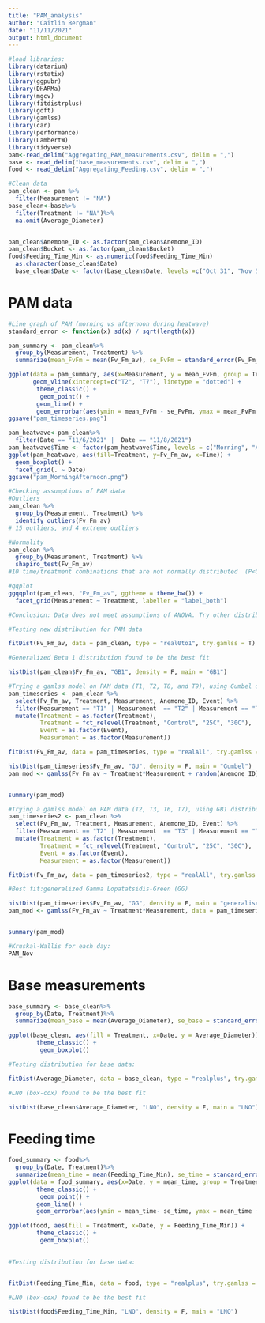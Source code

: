 ```yaml
---
title: "PAM_analysis"
author: "Caitlin Bergman"
date: "11/11/2021"
output: html_document
---
```


```r
#load libraries:
library(datarium)
library(rstatix)
library(ggpubr)
library(DHARMa)
library(mgcv)
library(fitdistrplus)
library(goft)
library(gamlss)
library(car)
library(performance)
library(LambertW)
library(tidyverse)
pam<-read_delim("Aggregating_PAM_measurements.csv", delim = ",")
base <- read_delim("base_measurements.csv", delim = ",")
food <- read_delim("Aggregating_Feeding.csv", delim = ",")
```

```r
#Clean data
pam_clean <- pam %>%
  filter(Measurement != "NA") 
base_clean<-base%>%
  filter(Treatment != "NA")%>%
  na.omit(Average_Diameter)


pam_clean$Anemone_ID <- as.factor(pam_clean$Anemone_ID)
pam_clean$Bucket <- as.factor(pam_clean$Bucket)
food$Feeding_Time_Min <- as.numeric(food$Feeding_Time_Min)
  as.character(base_clean$Date)
  base_clean$Date <- factor(base_clean$Date, levels =c("Oct 31", "Nov 5", "Nov 9", "Nov 13"))

```
# PAM data

```r
#Line graph of PAM (morning vs afternoon during heatwave)
standard_error <- function(x) sd(x) / sqrt(length(x)) 

pam_summary <- pam_clean%>%
  group_by(Measurement, Treatment) %>%
  summarize(mean_FvFm = mean(Fv_Fm_av), se_FvFm = standard_error(Fv_Fm_av))

ggplot(data = pam_summary, aes(x=Measurement, y = mean_FvFm, group = Treatment, colour = Treatment)) +
       geom_vline(xintercept=c("T2", "T7"), linetype = "dotted") +
        theme_classic() +
         geom_point() +
        geom_line() +
        geom_errorbar(aes(ymin = mean_FvFm - se_FvFm, ymax = mean_FvFm + se_FvFm), width=0.2)
ggsave("pam_timeseries.png")
```
```r
pam_heatwave<-pam_clean%>%
  filter(Date == "11/6/2021" |  Date == "11/8/2021")
pam_heatwave$Time <- factor(pam_heatwave$Time, levels = c("Morning", "Afternoon"))
ggplot(pam_heatwave, aes(fill=Treatment, y=Fv_Fm_av, x=Time)) + 
  geom_boxplot() +
  facet_grid(. ~ Date)
ggsave("pam_MorningAfternoon.png")
```


```r
#Checking assumptions of PAM data
#Outliers
pam_clean %>%
  group_by(Measurement, Treatment) %>%
  identify_outliers(Fv_Fm_av)
# 15 outliers, and 4 extreme outliers

#Normality
pam_clean %>%
  group_by(Measurement, Treatment) %>%
  shapiro_test(Fv_Fm_av)
#10 time/treatment combinations that are not normally distributed  (P<0.05)

#qqplot
ggqqplot(pam_clean, "Fv_Fm_av", ggtheme = theme_bw()) +
  facet_grid(Measurement ~ Treatment, labeller = "label_both")

#Conclusion: Data does not meet assumptions of ANOVA. Try other distributions.
```


```r
#Testing new distribution for PAM data

fitDist(Fv_Fm_av, data = pam_clean, type = "real0to1", try.gamlss = T)

#Generalized Beta 1 distribution found to be the best fit

histDist(pam_clean$Fv_Fm_av, "GB1", density = F, main = "GB1")
```
```r
#Trying a gamlss model on PAM data (T1, T2, T8, and T9), using Gumbel distribution:
pam_timeseries <- pam_clean %>% 
  select(Fv_Fm_av, Treatment, Measurement, Anemone_ID, Event) %>%
  filter(Measurement == "T1" | Measurement  == "T2" | Measurement == "T8" | Measurement == "T9")%>%
  mutate(Treatment = as.factor(Treatment), 
         Treatment = fct_relevel(Treatment, "Control", "25C", "30C"),
         Event = as.factor(Event),
         Measurement = as.factor(Measurement))

fitDist(Fv_Fm_av, data = pam_timeseries, type = "realAll", try.gamlss = T)

histDist(pam_timeseries$Fv_Fm_av, "GU", density = F, main = "Gumbel")
pam_mod <- gamlss(Fv_Fm_av ~ Treatment*Measurement + random(Anemone_ID), data = pam_timeseries, family = GU())


summary(pam_mod)
```

```r
#Trying a gamlss model on PAM data (T2, T3, T6, T7), using GB1 distribution:
pam_timeseries2 <- pam_clean %>% 
  select(Fv_Fm_av, Treatment, Measurement, Anemone_ID, Event) %>%
  filter(Measurement == "T2" | Measurement  == "T3" | Measurement == "T6" | Measurement == "T7")%>%
  mutate(Treatment = as.factor(Treatment), 
         Treatment = fct_relevel(Treatment, "Control", "25C", "30C"),
         Event = as.factor(Event),
         Measurement = as.factor(Measurement))

fitDist(Fv_Fm_av, data = pam_timeseries2, type = "realAll", try.gamlss = T)

#Best fit:generalized Gamma Lopatatsidis-Green (GG)

histDist(pam_timeseries$Fv_Fm_av, "GG", density = F, main = "generalised Gamma Lopatatsidis-Green")
pam_mod <- gamlss(Fv_Fm_av ~ Treatment*Measurement, data = pam_timeseries2, family = GG(), control = gamlss.control(n.cyc = 200))


summary(pam_mod)
```
```r
#Kruskal-Wallis for each day: 
PAM_Nov

```


# Base measurements

```r
base_summary <- base_clean%>%
  group_by(Date, Treatment)%>%
  summarize(mean_base = mean(Average_Diameter), se_base = standard_error(Average_Diameter))

ggplot(base_clean, aes(fill = Treatment, x=Date, y = Average_Diameter)) + 
        theme_classic() +
         geom_boxplot() 

```
```r
#Testing distribution for base data:

fitDist(Average_Diameter, data = base_clean, type = "realplus", try.gamlss = T)

#LNO (box-cox) found to be the best fit

histDist(base_clean$Average_Diameter, "LNO", density = F, main = "LNO")
```

# Feeding time

```r
food_summary <- food%>%
  group_by(Date, Treatment)%>%
  summarize(mean_time = mean(Feeding_Time_Min), se_time = standard_error(Feeding_Time_Min))
ggplot(data = food_summary, aes(x=Date, y = mean_time, group = Treatment, colour = Treatment)) + 
        theme_classic() +
         geom_point() +
        geom_line() +
        geom_errorbar(aes(ymin = mean_time- se_time, ymax = mean_time + se_time), width=0.2)

ggplot(food, aes(fill = Treatment, x=Date, y = Feeding_Time_Min)) + 
        theme_classic() +
         geom_boxplot() 
      

```
```r
#Testing distribution for base data:


fitDist(Feeding_Time_Min, data = food, type = "realplus", try.gamlss = T)

#LNO (box-cox) found to be the best fit

histDist(food$Feeding_Time_Min, "LNO", density = F, main = "LNO")
```

